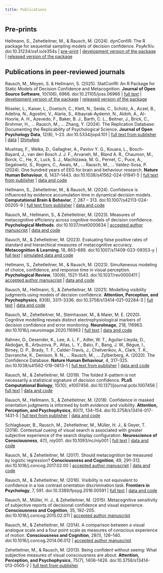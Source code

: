 ```yaml
---
title: Publications
---
```


## Pre-prints
<!--
Short, C., Breznau, N., Bruntsch, M., Burkhardt, M., Busch, N., Cesnaite, E., Frank, M., Gießing, C.,
Krähmer, D., Kristanto, D., Lonsdorf, T., Neuendorf, C., Nguyen, H. H. V., Rausch, M., Schmalz, X., 
Schneck, A., Tabakci, C., & Hildebrandt, A. (2025). Multi-curious: A multi-disciplinary guide to multiverse analysis. MetaArXiv. 
-->
Hellmann, S., Zehetleitner, M., & Rausch, M. (2024). dynConfiR: The R package for sequential sampling models of decision confidence. PsyArXiv. doi:10.31234/osf.io/e354s \| [pre-print](https://doi.org/10.31234/osf.io/e354s){target="_blank"} \| [development version of the package](https://github.com/SeHellmann/dynConfiR){target="_blank"} \| [released version of the package](https://cran.r-project.org/web/packages/dynConfiR/index.html){target="_blank"}

## Publications in peer-reviewed journals

Rausch, M., Meyen, S. & Hellmann, S. (2025). StatConfR: An R Package for Static Models of Decision Confidence and Metacognition. **Journal of Open Source Software**, 10(106), 6966. doi:10.21105/joss.06966 \| [full text](Rausch%20(2025)%20StatConfR.pdf){target="_blank"} \| [development version of the package](https://github.com/ManuelRausch/StatConfR){target="_blank"} \| [released version of the package](https://cran.r-project.org/web/packages/statConfR/index.html){target="_blank"}

Röseler, L., Kaiser, L., Doetsch, C., Klett, N., Seida, C., Schütz, A., Aczel, B., Adelina, N., Agostini, V., Alarie, S., Albayrak-Aydemir, N., Aldoh, A., Al-Hoorie, A. H., Azevedo, F., Baker, B. J., Barth, C. L., Beitner, J., Brick, C., Brohmer, H., … Rausch, M., … Zhang, Y. (2024).  The Replication Database: Documenting the Replicability of Psychological Science. **Journal of Open Psychology Data**, 12(8), 1–23.  doi:10.5334/jopd.101 \| [full text from publisher](https://openpsychologydata.metajnl.com/articles/101/files/66e18fdc5e1b7.pdf){target="_blank"} \| [data](https://osf.io/9r62x/){target="_blank"} \| [ShinyApp](https://metaanalyses.shinyapps.io/replicationdatabase/){target="_blank"}

Mushtaq, F., Welke, D., Gallagher, A., Pavlov Y. G., Kouara, L., Bosch-Bayard, J., van den Bosch J. J. F., Arvaneh, M., Bland A. R., Chaumon, M., Borck, C., He, X., Luck, S. J., Machizawa, M. G., Pernet, C., Puce, A., Segalowitz, S., Rogers, C., Awais, M., ... Rausch, M., … Valdez-Sosa, P. (2024). One hundred years of EEG for brain and behaviour research. **Nature Human Behaviour**, 8, 1437–1443.  doi:10.1038/s41562-024-01941-5 \| [full text from publisher](https://t.co/2TvToy4uCi){target="_blank"} \| [data and code](https://osf.io/qv38p/){target="_blank"}

Hellmann, S., Zehetleitner, M., & Rausch, M. (2024). Confidence is influenced by evidence accumulation time in dynamical decision models. **Computational Brain & Behavior**, 7, 287 – 313. doi:10.1007/s42113-024-00205-9  \| [full text from publisher](https://link.springer.com/content/pdf/10.1007/s42113-024-00205-9.pdf){target="_blank"} \| [data and code](https://github.com/SeHellmann/MaterialsTimeInConfidence){target="_blank"}

Rausch, M., Hellmann, S., & Zehetleitner, M. (2023). Measures of metacognitive efficiency across cognitive models of decision confidence. **Psychological Methods**. doi:10.1037/met0000634 \| [accepted author manuscript](Rausch%20(2023)%20Accepted%20author%20manuscript.pdf){target="_blank"} \| [data and code](https://osf.io/72uds/){target="_blank"}

Rausch, M., & Zehetleitner, M. (2023). Evaluating false positive rates of standard and hierarchical measures of metacognitive accuracy. **Metacognition & Learning**, 18, 863--889. doi:10.1007/s11409-023-09353-y \| [full text](Rausch%20(2023)%20Hierarchical%20bootstraping%20metacognition.pdf){target="_blank"} \| [simulated data and code](https://osf.io/4pfrs){target="_blank"}

Hellmann, S., Zehetleitner, M., & Rausch, M. (2023). Simultaneous modeling of choice, confidence, and response time in visual perception. **Psychological Review**, 130(6), 1521-1543. doi:10.1037/rev0000411 \| [accepted author manuscript](Hellmann%20(2023)%20Accepted%20Author%20Manuscript.pdf){target="_blank"} \| [data and code](https://github.com/SeHellmann/SeqSamplingConfidenceModels){target="_blank"}

Rausch, M., Hellmann, S., & Zehetleitner, M. (2021). Modelling visibility judgments using models of decision confidence. **Attention, Perception, and Psychophysics**, 83(8), 3311-3336. doi:10.3758/s13414-021-02284-3 \| [full text](Rausch%20(2021)%20Modelling%20visibility%20judgments.pdf){target="_blank"} \| [data and code](https://osf.io/gfkta/){target="_blank"}

Rausch, M., Zehetleitner, M., Steinhauser, M., & Maier, M. E. (2020). Cognitive modelling reveals distinct electrophysiological markers of decision confidence and error monitoring. **NeuroImage**, 218, 116963. doi:10.1016/j.neuroimage.2020.116963 \| [full text](Rausch%20(2020)%20Distinct%20EEG%20correlates%20of%20confidence%20and%20error%20monitoring.pdf){target="_blank"} \| [data and code](https://osf.io/93weg/){target="_blank"}

Rahnev, D., Desender, K., Lee, A. L. F., Adler, W. T., Aguilar-Lleyda, D., Akdoğan, B., Arbuzova, P., Atlas, L. Y., Balcı, F., Bang, J. W., Bègue, I., Birney, D. P., Brady, T. F., Calder-Travis, J., Chetverikov, A., Clark, T. K., Davranche, K., Denison, R. N., ... Rausch, M., ... Zylberberg, A. (2020). The Confidence Database. **Nature Human Behaviour**, 4, 317--325. doi:10.1038/s41562-019-0813-1 \| [full text from publisher](https://rdcu.be/b232g){target="_blank"} \| [data and code](https://osf.io/s46pr){target="_blank"}

Rausch, M., & Zehetleitner, M. (2019). The folded X-pattern is not necessarily a statistical signature of decision confidence. **PLoS Computational Biology**, 15(10), e1007456. doi:10.1371/journal.pcbi.1007456 \| [full text](Rausch%20(2019)%20The%20folded%20X-pattern%20is%20not%20a%20statistical%20signature%20of%20confidence.pdf){target="_blank"} \| [data and code](https://osf.io/pfsqz/){target="_blank"}

Rausch, M., Hellmann, S., & Zehetleitner, M. (2018). Confidence in masked orientation judgments is informed by both evidence and visibility. **Attention, Perception, and Psychophysics**, 80(1), 134--154. doi:10.3758/s13414-017-1431-5 \| [full text from publisher](https://link.springer.com/content/pdf/10.3758/s13414-017-1431-5.pdf){target="_blank"} \| [data and code](https://osf.io/ty4h8){target="_blank"}

Schlagbauer, B., Rausch, M., Zehetleitner, M., Müller, H. J., & Geyer, T. (2018). Contextual cueing of visual search is associated with greater subjective experience of the search display configuration. **Neuroscience of Consciousness**, 4(1), niy001. doi:10.1093/nc/niy001 \| [full text](Schlagbauer%20(2018)%20Contextual%20cueing%20of%20visual%20search.pdf){target="_blank"} \| [data and code](https://osf.io/c25wb){target="_blank"}

Rausch, M., & Zehetleitner, M. (2017). Should metacognition be measured by logistic regression? **Consciousness and Cognition**, 49, 291--312. doi:10.1016/j.concog.2017.02.00 \| [accepted author manuscript](Rausch%20(2017)%20Logistic%20regression%20Accepted%20Author%20Manuscript.pdf){target="_blank"} \| [data and code](https://osf.io/72aqe/){target="_blank"}

Rausch, M., & Zehetleitner, M. (2016). Visibility is not equivalent to confidence in a low contrast orientation discrimination task. **Frontiers in Psychology**, 7, 591. doi:10.3389/fpsyg.2016.00591 \| [full text](Rausch%20(2016)%20Visibility%20is%20not%20equivalent%20to%20confidence.pdf){target="_blank"} \| [data and code](https://osf.io/vk6fe/){target="_blank"}

Rausch, M., Müller, H. J., & Zehetleitner, M. (2015). Metacognitive sensitivity of subjective reports of decisional confidence and visual experience. **Consciousness and Cognition**, 35, 192--205. doi:10.1016/j.concog.2015.02.011 \| [accepted author manuscript](Rausch%20(2015)%20Metacognitive%20sensitivity%20Accepted%20Author%20Manuscript.pdf){target="_blank"}

Rausch, M., & Zehetleitner, M. (2014). A comparison between a visual analogue scale and a four point scale as measures of conscious experience of motion. **Consciousness and Cognition**, 28(1), 126--140. doi:10.1016/j.concog.2014.06.012 \| [accepted author manuscript](Rausch%20(2014)%20VAS%20vs%20PAS%20Accepted%20Author%20Manuscript.pdf){target="_blank"}

Zehetleitner, M., & Rausch, M. (2013). Being confident without seeing: What subjective measures of visual consciousness are about. **Attention, Perception, and Psychophysics**, 75(7), 1406--1426. doi:10.3758/s13414-013-0505-2 \| [full text from publisher](https://link.springer.com/content/pdf/10.3758/s13414-013-0505-2.pdf){target="_blank"}
